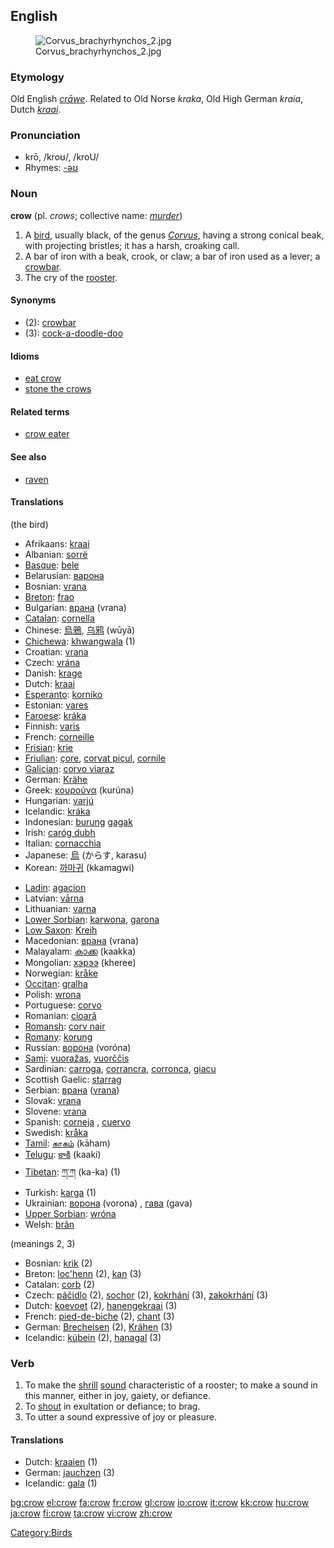 {{see|Crow}}
{{wikipedia}}
==English==
[[Image:Corvus brachyrhynchos 2.jpg|thumb]]
===Etymology===
Old English ''[[crāwe]]''. Related to Old Norse ''kraka'', Old High German ''kraia'', Dutch ''[[kraai]]''.

===Pronunciation===
*krō, /kroʊ/, /kroU/
*Rhymes: [[Rhymes:English:-əʊ|-əʊ]]

===Noun===
'''crow''' (pl. ''crows''; collective name: ''[[murder]]'')

# A [[bird]], usually black, of the genus ''[[Corvus]]'', having a strong conical beak, with projecting bristles; it has a harsh, croaking call.
# A bar of iron with a beak, crook, or claw; a bar of iron used as a lever; a [[crowbar]].
# The cry of the [[rooster]].

====Synonyms====
*(2): [[crowbar]]
*(3): [[cock-a-doodle-doo]]

====Idioms====
*[[eat crow]]
*[[stone the crows]]

====Related terms====
*[[crow eater]]

====See also====
*[[raven]]

====Translations====
(the bird)
{{top}}
*Afrikaans: [[kraai]]
*Albanian: [[sorrë]] {{f}}
*[[Basque]]: [[bele]]
*Belarusian: [[варона]] {{f}}
*Bosnian: [[vrana]] {{f}}
*[[Breton]]: [[frao]] {{f}}
*Bulgarian: [[врана]] (vrana) {{f}}
*[[Catalan]]: [[cornella]] {{f}}
*Chinese: [[烏鴉]], [[乌鸦]] (wūyā)
*[[Chichewa]]: [[khwangwala]] (1)
*Croatian: [[vrana]] {{f}}
*Czech: [[vrána]] {{f}}
*Danish: [[krage]] {{g|Danish}}
*Dutch: [[kraai]] {{m}}
*[[Esperanto]]: [[korniko]]
*Estonian: [[vares]]
*[[Faroese]]: [[kráka]] {{g|Faroese}}
*Finnish: [[varis]]
*French: [[corneille]] {{f}}
*[[Frisian]]: [[krie]] {{g|Frisian}}
*[[Friulian]]: [[çore]], [[corvat piçul]], [[cornile]]
*[[Galician]]: [[corvo viaraz]] {{m}}
*German: [[Krähe]] {{f}}
*Greek: [[κουρούνα]] {{f}} (kurúna)
*Hungarian: [[varjú]]
*Icelandic: [[kráka]] {{f}}
*Indonesian: [[burung]] [[gagak]]
*Irish: [[caróg dubh]] {{g|Irish}}
*Italian: [[cornacchia]] {{f}}
*Japanese: [[烏]] (からす, karasu)
*Korean: [[까마귀]] (kkamagwi)
{{mid}}
*[[Ladin]]: [[agacion]]
*Latvian: [[vārna]] {{f}}
*Lithuanian: [[varna]] {{f}}
*[[Lower Sorbian]]: [[karwona]], [[garona]]
*[[Low Saxon]]: [[Kreih]] {{f}}
*Macedonian: [[врана]] (vrana) {{f}}
*Malayalam: [[കാക്ക]] (kaakka)
*Mongolian: [[хэрээ]] (kheree)
*Norwegian: [[kråke]] {{f}}
*[[Occitan]]: [[gralha]] {{f}}
*Polish: [[wrona]] {{f}}
*Portuguese: [[corvo]] {{m}}
*Romanian: [[cioară]] {{f}}
*[[Romansh]]: [[corv nair]]
*[[Romani|Romany]]: [[korung]] {{m}}
*Russian: [[ворона]] (voróna) {{f}}
*[[Sami]]: [[vuoražas]], [[vuorččis]]
*Sardinian: [[carroga]], [[corrancra]], [[corronca]], [[giacu]]
*Scottish Gaelic: [[starrag]] {{g|Scottish Gaelic}}
*Serbian: [[врана]] ([[vrana]]) {{f}}
*Slovak: [[vrana#Slovak|vrana]] {{f}}
*Slovene: [[vrana]] {{f}}
*Spanish: [[corneja]] {{f}}, [[cuervo]] {{m}}
*Swedish: [[kråka]] {{c}}
*[[Tamil]]: [[காகம்]] (kāham)
*[[Telugu]]: [[కాకి]] (kaaki)
*[[Tibetan]]: [[ཀ་ཀ]] (ka-ka) (1)
*Turkish: [[karga]] (1)
*Ukrainian: [[ворона]] (vorona) {{f}}, [[гава]] (gava) {{f}}
*[[Upper Sorbian]]: [[wróna]] {{f}}
*Welsh: [[brân]] {{f}}
{{bottom}}

(meanings 2, 3)
*Bosnian: [[krik]] (2)
*Breton: [[loc'henn]] {{f}} (2), [[kan]] {{m}} (3)
*Catalan: [[corb]] {{m}} (2)
*Czech: [[páčidlo]] {{n}} (2), [[sochor]] {{m}} (2), [[kokrhání]] {{n}} (3), [[zakokrhání]] {{n}} (3) 
*Dutch: [[koevoet]] (2), [[hanengekraai]] (3)
*French: [[pied-de-biche]] {{m}} (2), [[chant]] {{m}} (3)
*German: [[Brecheisen]] {{n}} (2), [[Krähen]] {{n}} (3)
*Icelandic: [[kúbein]] {{n}} (2), [[hanagal]] {{n}} (3)

===Verb===
{{en-verb}}

# To make the [[shrill]] [[sound]] characteristic of a rooster; to make a sound in this manner, either in joy, gaiety, or defiance.
# To [[shout]] in exultation or defiance; to brag.
# To utter a sound expressive of joy or pleasure.

==== Translations ====
*Dutch: [[kraaien]] (1)
*German: [[jauchzen]] (3)
*Icelandic: [[gala]] (1)

[[Category:Birds]]

[[bg:crow]]
[[el:crow]]
[[fa:crow]]
[[fr:crow]]
[[gl:crow]]
[[io:crow]]
[[it:crow]]
[[kk:crow]]
[[hu:crow]]
[[ja:crow]]
[[fi:crow]]
[[ta:crow]]
[[vi:crow]]
[[zh:crow]]